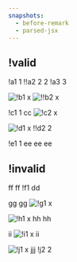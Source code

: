 ```yaml
---
snapshots:
  - before-remark
  - parsed-jsx
---
```


## !valid

!a1 1
!!a2 2
2
!a3 3

![!b1 x](https://b1.com)
![!!b2 x](https://b2.com)

!c1 1
cc
![!c2 x](https://c2.com)

![!d1 x](https://d1.com)
!!d2 2

!e1 1
ee ee
ee

## !invalid

ff ff
!f1 dd

gg gg
![!g1 x](https://g1.com)

![!h1 x](https://h1.com)
hh hh

ii ![!i1 x](https://i1.com) ii

![!j1 x](https://j2.com)
jjj
!j2 2
